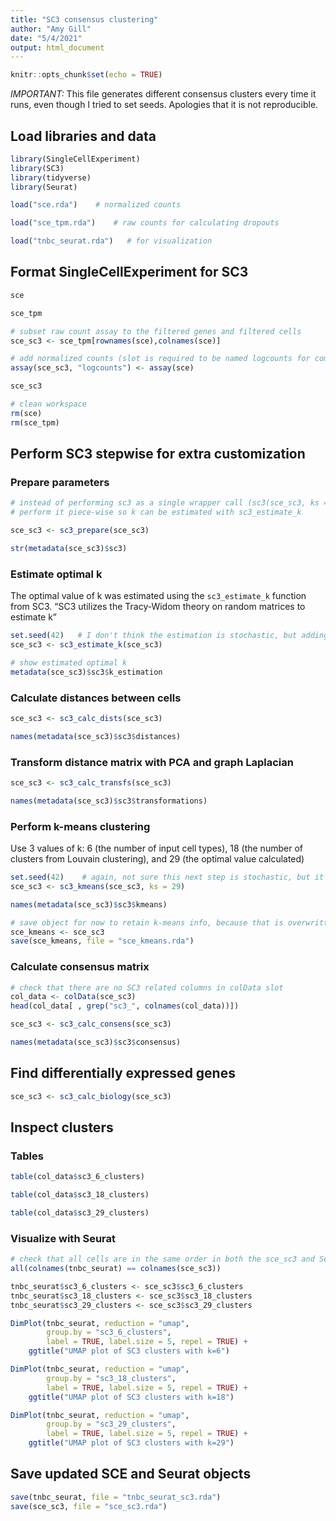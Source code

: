```yaml
---
title: "SC3 consensus clustering"
author: "Amy Gill"
date: "5/4/2021"
output: html_document
---
```


```r
knitr::opts_chunk$set(echo = TRUE)
```

*IMPORTANT:* This file generates different consensus clusters every time it runs, even though I tried to set seeds. Apologies that it is not reproducible.

## Load libraries and data

```r
library(SingleCellExperiment)
library(SC3)
library(tidyverse)
library(Seurat)

load("sce.rda")    # normalized counts

load("sce_tpm.rda")    # raw counts for calculating dropouts

load("tnbc_seurat.rda")   # for visualization
```

## Format SingleCellExperiment for SC3

```r
sce
```

```r
sce_tpm
```

```r
# subset raw count assay to the filtered genes and filtered cells
sce_sc3 <- sce_tpm[rownames(sce),colnames(sce)]

# add normalized counts (slot is required to be named logcounts for compatibility with SC3)
assay(sce_sc3, "logcounts") <- assay(sce)

sce_sc3
```

```r
# clean workspace
rm(sce)
rm(sce_tpm)
```


## Perform SC3 stepwise for extra customization

### Prepare parameters

```r
# instead of performing sc3 as a single wrapper call (sc3(sce_sc3, ks = ...)),
# perform it piece-wise so k can be estimated with sc3_estimate_k

sce_sc3 <- sc3_prepare(sce_sc3)
```
```r
str(metadata(sce_sc3)$sc3)
```

### Estimate optimal k

The optimal value of k was estimated using the `sc3_estimate_k` function from SC3. "SC3 utilizes the Tracy-Widom theory on random matrices to estimate k"

```r
set.seed(42)   # I don't think the estimation is stochastic, but adding this just in case
sce_sc3 <- sc3_estimate_k(sce_sc3)
```
```r
# show estimated optimal k
metadata(sce_sc3)$sc3$k_estimation
```

### Calculate distances between cells

```r
sce_sc3 <- sc3_calc_dists(sce_sc3)
```

```r
names(metadata(sce_sc3)$sc3$distances)
```

### Transform distance matrix with PCA and graph Laplacian

```r
sce_sc3 <- sc3_calc_transfs(sce_sc3)
```

```r
names(metadata(sce_sc3)$sc3$transformations)
```

### Perform k-means clustering

Use 3 values of k: 6 (the number of input cell types), 18 (the number of clusters from Louvain clustering), and 29 (the optimal value calculated)

```r
set.seed(42)    # again, not sure this next step is stochastic, but it very well may be because k-means usually is
sce_sc3 <- sc3_kmeans(sce_sc3, ks = 29)
```

```r
names(metadata(sce_sc3)$sc3$kmeans)
```

```r
# save object for now to retain k-means info, because that is overwritten in the consensus matrix calculation below
sce_kmeans <- sce_sc3
save(sce_kmeans, file = "sce_kmeans.rda")
```


### Calculate consensus matrix

```r
# check that there are no SC3 related columns in colData slot
col_data <- colData(sce_sc3)
head(col_data[ , grep("sc3_", colnames(col_data))])
```

```r
sce_sc3 <- sc3_calc_consens(sce_sc3)
```

```r
names(metadata(sce_sc3)$sc3$consensus)
```
## Find differentially expressed genes

```r
sce_sc3 <- sc3_calc_biology(sce_sc3)
```


## Inspect clusters

### Tables

```r
table(col_data$sc3_6_clusters)
```

```r
table(col_data$sc3_18_clusters)
```

```r
table(col_data$sc3_29_clusters)
```

### Visualize with Seurat

```r
# check that all cells are in the same order in both the sce_sc3 and Seurat objects
all(colnames(tnbc_seurat) == colnames(sce_sc3))
```

```r
tnbc_seurat$sc3_6_clusters <- sce_sc3$sc3_6_clusters
tnbc_seurat$sc3_18_clusters <- sce_sc3$sc3_18_clusters
tnbc_seurat$sc3_29_clusters <- sce_sc3$sc3_29_clusters
```


```r
DimPlot(tnbc_seurat, reduction = "umap",
		group.by = "sc3_6_clusters",
		label = TRUE, label.size = 5, repel = TRUE) +
	ggtitle("UMAP plot of SC3 clusters with k=6")
```

```r
DimPlot(tnbc_seurat, reduction = "umap",
		group.by = "sc3_18_clusters",
		label = TRUE, label.size = 5, repel = TRUE) +
	ggtitle("UMAP plot of SC3 clusters with k=18")
```

```r
DimPlot(tnbc_seurat, reduction = "umap",
		group.by = "sc3_29_clusters",
		label = TRUE, label.size = 5, repel = TRUE) +
	ggtitle("UMAP plot of SC3 clusters with k=29")
```
## Save updated SCE and Seurat objects

```r
save(tnbc_seurat, file = "tnbc_seurat_sc3.rda")
save(sce_sc3, file = "sce_sc3.rda")
```


